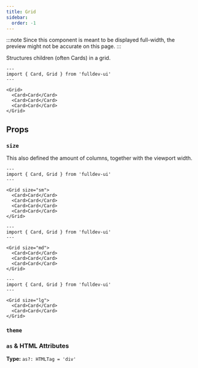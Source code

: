 ```yaml
---
title: Grid
sidebar:
  order: -1
---
```



:::note
Since this component is meant to be displayed full-width, the preview might not be accurate on this page.
:::

Structures children (often Cards) in a grid.

```astro live
---
import { Card, Grid } from 'fulldev-ui'
---

<Grid>
  <Card>Card</Card>
  <Card>Card</Card>
  <Card>Card</Card>
</Grid>
```

## Props

### `size`

<SizeProp />

This also defined the amount of columns, together with the viewport width.

```astro live
---
import { Card, Grid } from 'fulldev-ui'
---

<Grid size="sm">
  <Card>Card</Card>
  <Card>Card</Card>
  <Card>Card</Card>
  <Card>Card</Card>
</Grid>
```

```astro live
---
import { Card, Grid } from 'fulldev-ui'
---

<Grid size="md">
  <Card>Card</Card>
  <Card>Card</Card>
  <Card>Card</Card>
</Grid>
```

```astro live
---
import { Card, Grid } from 'fulldev-ui'
---

<Grid size="lg">
  <Card>Card</Card>
  <Card>Card</Card>
</Grid>
```

### `theme`

<ThemeProp />

### `as` & HTML Attributes

**Type:** `as?: HTMLTag = 'div'`

<AsProp />
